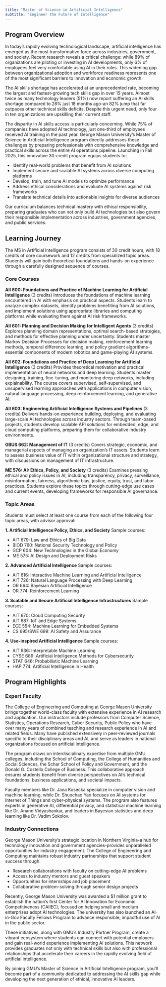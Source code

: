 ```yaml
---
title: "Master of Science in Artificial Intelligence"
subtitle: "Engineer the Future of Intelligence"
---
```


## Program Overview

In today's rapidly evolving technological landscape, artificial intelligence has emerged as the most transformative force across industries, government, and society. Recent research reveals a critical challenge: while 89% of organizations are piloting or investing in AI developments, only 6% of employees feel very comfortable using AI in their roles. This widening gap between organizational adoption and workforce readiness represents one of the most significant barriers to innovation and economic growth.

The AI skills shortage has accelerated at an unprecedented rate, becoming the largest and fastest-growing tech skills gap in over 15 years. Almost twice as many technology leaders (51%) now report suffering an AI skills shortage compared to 28% just 18 months ago-an 82% jump that far outpaces other technical skills deficits. Despite this urgent need, only four in ten organizations are upskilling their current staff.

The disparity in AI skills access is particularly concerning. While 75% of companies have adopted AI technology, just one-third of employees received AI training in the past year. George Mason University's Master of Science in Artificial Intelligence program directly addresses these challenges by preparing professionals with comprehensive knowledge and practical skills across the entire AI operations pipeline. Launching in Fall 2025, this innovative 30-credit program equips students to:

- Identify real-world problems that benefit from AI solutions
- Implement secure and scalable AI systems across diverse computing platforms
- Develop, train, and tune AI models to optimize performance
- Address ethical considerations and evaluate AI systems against risk frameworks
- Translate technical details into actionable insights for diverse audiences

Our curriculum balances technical mastery with ethical responsibility, preparing graduates who can not only build AI technologies but also govern their responsible implementation across industries, government agencies, and public services.

## Learning Journey

The MS in Artificial Intelligence program consists of 30 credit hours, with 18 credits of core coursework and 12 credits from specialized topic areas. Students will gain both theoretical foundations and hands-on experience through a carefully designed sequence of courses.

### Core Courses

**AII 600: Foundations and Practice of Machine Learning for Artificial Intelligence** (3 credits)
Introduces the foundations of machine learning encountered in AI with emphasis on practical aspects. Students learn to analyze complex datasets, identify problems benefiting from AI solutions, and implement solutions using appropriate libraries and computing platforms while evaluating them against AI risk frameworks.

**AII 601: Planning and Decision Making for Intelligent Agents** (3 credits)
Explores planning domain representations, optimal search-based strategies, and methods for effective planning under uncertainty. Students master Markov Decision Processes for decision making, reinforcement learning methods, temporal difference learning, and policy gradient algorithms-essential components of modern robotics and game-playing AI systems.

**AII 602: Foundations and Practice of Deep Learning for Artificial Intelligence** (3 credits)
Provides theoretical motivation and practical implementation of neural networks and deep learning. Students master designing, training, fine-tuning, and monitoring deep networks, including explainability. The course covers supervised, self-supervised, and unsupervised learning approaches with applications in computer vision, natural language processing, deep reinforcement learning, and generative AI.

**AII 603: Engineering Artificial Intelligence Systems and Pipelines** (3 credits)
Delivers hands-on experience building, deploying, and evaluating large-scale AI technologies across industry sectors. Through team-based projects, students develop scalable API solutions for embedded, edge, and cloud computing platforms, preparing them for collaborative industry environments.

**GBUS 662: Management of IT** (3 credits)
Covers strategic, economic, and managerial aspects of managing an organization's IT assets. Students learn to assess business value of IT within organizational structure and strategy, with discussions on management of IT infrastructure.

**ME 576: AI: Ethics, Policy, and Society** (3 credits)
Examines pressing ethical and policy issues in AI, including transparency, privacy, surveillance, misinformation, fairness, algorithmic bias, justice, equity, trust, and labor practices. Students explore these topics through cutting-edge use cases and current events, developing frameworks for responsible AI governance.

### Topic Areas

Students must select at least one course from each of the following four topic areas, with advisor approval:

**1. Artificial Intelligence Policy, Ethics, and Society**
Sample courses:

- AIT 679: Law and Ethics of Big Data
- BIOD 760: National Security Technology and Policy
- GCP 604: New Technologies in the Global Economy
- ME 575: AI Design and Deployment Risks

**2. Advanced Artificial Intelligence**
Sample courses:

- AIT 616: Interactive Machine Learning and Artificial Intelligence
- AIT 726: Natural Language Processing with Deep Learning
- OR 664: Bayesian Artificial Intelligence
- OR 774: Reinforcement Learning

**3. Scalable and Secure Artificial Intelligence Infrastructures**
Sample courses:

- AIT 670: Cloud Computing Security
- AIT 687: IoT and Edge Systems
- ECE 554: Machine Learning for Embedded Systems
- CS 695/SWE 699: AI Safety and Assurance

**4. Use-inspired Artificial Intelligence**
Sample courses:

- AIT 636: Interpretable Machine Learning
- CYSE 689: Artificial Intelligence Methods for Cybersecurity
- STAT 646: Probabilistic Machine Learning
- HAP 774: Artificial Intelligence in Health


## Program Highlights

### Expert Faculty

The College of Engineering and Computing at George Mason University brings together world-class faculty with extensive experience in AI research and application. Our instructors include  professors from Computer Science, Statistics, Operations Research, Cyber Security, Public Policy who have over many years of combined teaching and research experience in AI and related fields. Many have published extensively in peer-reviewed journals specific to their disciplinary areas and AI, and serve as leaders in national organizations focused on artificial intelligence.

The program draws on interdisciplinary expertise from multiple GMU colleges, including the School of Computing, the College of Humanities and Social Sciences, the Schar School of Policy and Government, and the Donald G. Costello College of Business. This collaborative approach ensures students benefit from diverse perspectives on AI's technical foundations, business applications, and societal impacts.

Faculty members like Dr. Jana Kosecka specialize in computer vision and machine learning, while Dr. Shuochao Yao focuses on AI systems for Internet of Things and cyber-physical systems. The program also features experts in generative AI, differential privacy, and statistical machine learning like Dr. Anand Vidyashankar, and leaders in Bayesian statistics and deep learning like Dr. Vadim Sokolov.

### Industry Connections

George Mason University's strategic location in Northern Virginia-a hub for technology innovation and government agencies-provides unparalleled opportunities for industry engagement. The College of Engineering and Computing maintains robust industry partnerships that support student success through:

- Research collaborations with faculty on cutting-edge AI problems
- Access to industry mentors and guest speakers
- Opportunities for internships and job placement
- Collaborative problem-solving through senior design projects

Recently, George Mason University was awarded a \$1 million grant to establish the nation's first Center for AI Innovation for Economic Competitiveness (CAIIEC), focused on helping small and medium enterprises adopt AI technologies. The university has also launched an AI-in-Gov Faculty Fellows Program to advance responsible, impactful use of AI in the public sector.

These initiatives, along with GMU's Industry Partner Program, create a vibrant ecosystem where students can connect with potential employers and gain real-world experience implementing AI solutions. This network provides graduates not only with technical skills but also with professional relationships that accelerate their careers in the rapidly evolving field of artificial intelligence.

By joining GMU's Master of Science in Artificial Intelligence program, you'll become part of a community dedicated to addressing the AI skills gap while developing the next generation of ethical, innovative AI leaders.
